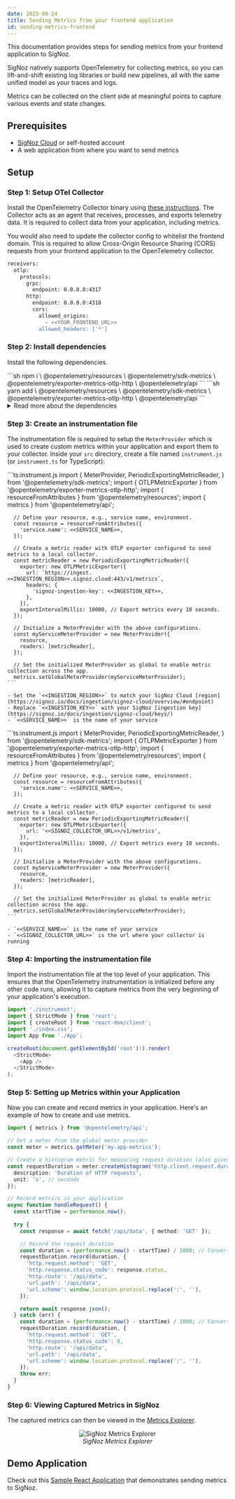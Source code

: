 ```yaml
---
date: 2025-08-24
title: Sending Metrics from your frontend application
id: sending-metrics-frontend
---
```


This documentation provides steps for sending metrics from your frontend application to SigNoz.

SigNoz natively supports OpenTelemetry for collecting metrics, so you can lift-and-shift existing log libraries or build new pipelines, all with the same unified model as your traces and logs.

Metrics can be collected on the client side at meaningful points to capture various events and state changes.

## Prerequisites

- [SigNoz Cloud](https://signoz.io/teams/) or self-hosted account
- A web application from where you want to send metrics

## Setup

### Step 1: Setup OTel Collector

Install the OpenTelemetry Collector binary using [these instructions](https://signoz.io/docs/tutorial/opentelemetry-binary-usage-in-virtual-machine/). The Collector acts as an agent that receives, processes, and exports telemetry data. It is required to collect data from your application, including metrics.

You would also need to update the collector config to whitelist the frontend domain. This is required to allow Cross-Origin Resource Sharing (CORS) requests from your frontend application to the OpenTelemetry collector.

```sh
receivers:
  otlp:
    protocols:
      grpc:
        endpoint: 0.0.0.0:4317
      http:
        endpoint: 0.0.0.0:4318
        cors:
          allowed_origins:
            - <<YOUR_FRONTEND_URL>>
          allowed_headers: ['*']
```

### Step 2: Install dependencies

Install the following dependencies.

<Tabs entityName="metrics-dependencies">
  <TabItem value="npm" label="Npm">
    ```sh
    npm i \
      @opentelemetry/resources \
      @opentelemetry/sdk-metrics \
      @opentelemetry/exporter-metrics-otlp-http \
      @opentelemetry/api
    ```
  </TabItem>
  <TabItem value="yarn" label="Yarn" default>
    ```sh
    yarn add \
      @opentelemetry/resources \
      @opentelemetry/sdk-metrics \
      @opentelemetry/exporter-metrics-otlp-http \
      @opentelemetry/api
    ```
  </TabItem>
</Tabs>

<details>
<summary> Read more about the dependencies </summary>
- **`@opentelemetry/resources`**: Provides resource attributes that identify your service (like service name, version, etc.). This helps distinguish metrics from different services in your SigNoz dashboard.

- **`@opentelemetry/sdk-metrics`**: Contains the core metrics SDK implementation including `MeterProvider` and `PeriodicExportingMetricReader`. This is the foundation for creating and sending metrics from your application.

- **`@opentelemetry/exporter-metrics-otlp-http`**: Implements the OTLP (OpenTelemetry Protocol) HTTP exporter that sends your metrics to the SigNoz collector. This handles the actual transmission of metrics data over HTTP.

- **`@opentelemetry/api-metrics`**: Provides the API interface that your application code uses to create metrics. This is the main API you'll interact with when adding metrics to your code.
</details>

### Step 3: Create an instrumentation file

The instrumentation file is required to setup the `MeterProvider` which is used to create custom metrics within your application and export them to your collector.
Inside your `src` directory, create a file named `instrument.js` (or `instrument.ts` for TypeScript):

<Tabs entityName="logs-instrumentation">
  <TabItem value="cloud" label="SigNoz Cloud" default>
    ```ts:instrument.js
      import {
        MeterProvider,
        PeriodicExportingMetricReader,
      } from '@opentelemetry/sdk-metrics';
      import { OTLPMetricExporter } from '@opentelemetry/exporter-metrics-otlp-http';
      import { resourceFromAttributes } from '@opentelemetry/resources';
      import { metrics } from '@opentelemetry/api';

      // Define your resource, e.g., service name, environment.
      const resource = resourceFromAttributes({
        'service.name': <<SERVICE_NAME>>,
      });

      // Create a metric reader with OTLP exporter configured to send metrics to a local collector.
      const metricReader = new PeriodicExportingMetricReader({
        exporter: new OTLPMetricExporter({
          url: `https://ingest.<<INGESTION_REGION>>.signoz.cloud:443/v1/metrics`,
          headers: {
            'signoz-ingestion-key': <<INGESTION_KEY>>,
          },
        }),
        exportIntervalMillis: 10000, // Export metrics every 10 seconds.
      });

      // Initialize a MeterProvider with the above configurations.
      const myServiceMeterProvider = new MeterProvider({
        resource,
        readers: [metricReader],
      });

      // Set the initialized MeterProvider as global to enable metric collection across the app.
      metrics.setGlobalMeterProvider(myServiceMeterProvider);
    ```

    - Set the `<<INGESTION_REGION>>` to match your SigNoz Cloud [region](https://signoz.io/docs/ingestion/signoz-cloud/overview/#endpoint)
    - Replace `<<INGESTION_KEY>>` with your SigNoz [ingestion key](https://signoz.io/docs/ingestion/signoz-cloud/keys/)
    - `<<SERVICE_NAME>>` is the name of your service
  </TabItem>
  <TabItem value="self-hosted" label="SigNoz Self-Hosted">
    ```ts:instrument.js
      import {
        MeterProvider,
        PeriodicExportingMetricReader,
      } from '@opentelemetry/sdk-metrics';
      import { OTLPMetricExporter } from '@opentelemetry/exporter-metrics-otlp-http';
      import { resourceFromAttributes } from '@opentelemetry/resources';
      import { metrics } from '@opentelemetry/api';

      // Define your resource, e.g., service name, environment.
      const resource = resourceFromAttributes({
        'service.name': <<SERVICE_NAME>>,
      });

      // Create a metric reader with OTLP exporter configured to send metrics to a local collector.
      const metricReader = new PeriodicExportingMetricReader({
        exporter: new OTLPMetricExporter({
          url: '<<SIGNOZ_COLLECTOR_URL>>/v1/metrics',
        }),
        exportIntervalMillis: 10000, // Export metrics every 10 seconds.
      });

      // Initialize a MeterProvider with the above configurations.
      const myServiceMeterProvider = new MeterProvider({
        resource,
        readers: [metricReader],
      });

      // Set the initialized MeterProvider as global to enable metric collection across the app.
      metrics.setGlobalMeterProvider(myServiceMeterProvider);
    ```

    - `<<SERVICE_NAME>>` is the name of your service
    - `<<SIGNOZ_COLLECTOR_URL>>` is the url where your collector is running
  </TabItem>
</Tabs>

### Step 4: Importing the instrumentation file

Import the instrumentation file at the top level of your application. This ensures that the OpenTelemetry instrumentation is initialized before any other code runs, allowing it to capture metrics from the very beginning of your application's execution.

```ts
import './instrument';
import { StrictMode } from 'react';
import { createRoot } from 'react-dom/client';
import './index.css';
import App from './App';

createRoot(document.getElementById('root')!).render(
  <StrictMode>
    <App />
  </StrictMode>
);
```

### Step 5: Setting up Metrics within your Application

Now you can create and record metrics in your application. Here's an example of how to create and use metrics.

```ts
import { metrics } from '@opentelemetry/api';

// Get a meter from the global meter provider
const meter = metrics.getMeter('my-app-metrics');

// Create a histogram metric for measuring request duration (also gives count & sum)
const requestDuration = meter.createHistogram('http.client.request.duration', {
  description: 'Duration of HTTP requests',
  unit: 's', // seconds
});

// Record metrics in your application
async function handleRequest() {
  const startTime = performance.now();
  
  try {
    const response = await fetch('/api/data', { method: 'GET' });

    // Record the request duration
    const duration = (performance.now() - startTime) / 1000; // Convert to seconds
    requestDuration.record(duration, {
      'http.request.method': 'GET',
      'http.response.status_code': response.status,
      'http.route': '/api/data',
      'url.path': '/api/data',
      'url.scheme': window.location.protocol.replace(':', ''),
    });

    return await response.json();
  } catch (err) {
    const duration = (performance.now() - startTime) / 1000; // Convert to seconds
    requestDuration.record(duration, {
      'http.request.method': 'GET',
      'http.response.status_code': 0,
      'http.route': '/api/data',
      'url.path': '/api/data',
      'url.scheme': window.location.protocol.replace(':', ''),
    });
    throw err;
  }
}
```

### Step 6: Viewing Captured Metrics in SigNoz

The captured metrics can then be viewed in the [Metrics Explorer](https://signoz.io/docs/metrics-management/metrics-explorer/).

<figure data-zoomable align="center">
  <img
    className="box-shadowed-image"
    src="/img/guides/2025/frontend-monitoring/sending-metrics/metrics-explorer-view.webp"
    alt="SigNoz Metrics Explorer"
  />
  <figcaption>
    <i>SigNoz Metrics Explorer</i>
  </figcaption>
</figure>

## Demo Application  
Check out this [Sample React Application](https://github.com/SigNoz/frontend-monitoring-examples/tree/main/sending-metrics) that demonstrates sending metrics to SigNoz.